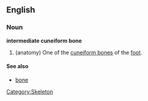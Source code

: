 {{wikipedia}}
==English==
===Noun===
'''intermediate cuneiform bone'''
# (anatomy) One of the [[cuneiform bone]]s of the [[foot]].

====See also====
*[[bone]]

[[Category:Skeleton]]